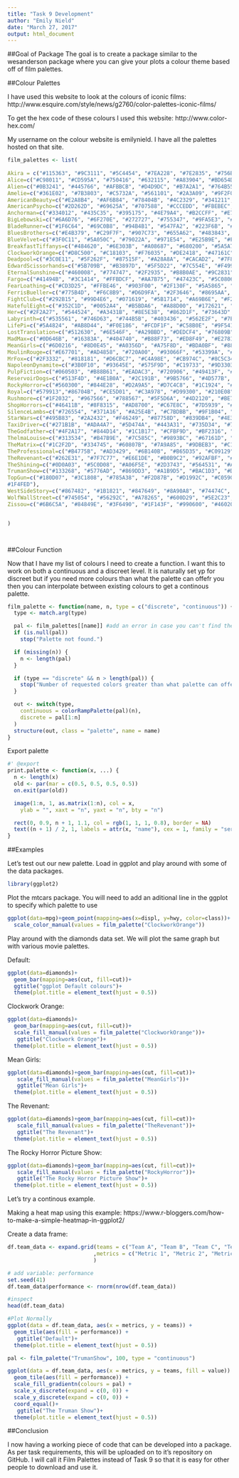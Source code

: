 ```yaml
---
title: "Task 9 Development"
author: "Emily Nield"
date: "March 27, 2017"
output: html_document
---
```


##Goal of Package
The goal is to create a package similar to the wesanderson package where you can give your plots a colour theme based off of film palettes. 

##Colour Palettes

I have used this website to look at the colours of iconic films: http://www.esquire.com/style/news/g2760/color-palettes-iconic-films/

To get the hex code of these colours I used this website: http://www.color-hex.com/

My username on the colour website is emilynield. I have all the palettes hosted on that site. 


```r
film_palettes <- list(
  
Akira = c("#115363", "#9C3111", "#5C4454", "#7EA228", "#7E2835", "#756B30", "#03182D", "#9D0500", "#1A3330", "#1F2549"),
Alice=c("#C98011", "#CD595A", "#750416", "#632115", "#A83904", "#BD654D", "#CBAA99", "#9A9460", "#845F0E", "#312F1A"),
Alien=c("#0B3241", "#445766", "#AFBBCB", "#D4D9DC", "#B7A2A1", "#764B55", "#362724"),
Amelie=c("#361E02", "#7B3803", "#C5732A", "#561101", "#2A3A09", "#9F2F01"),
AmericanBeauty=c("#E2A8B4", "#AF6B84", "#78404B", "#4C2329", "#341211", "#2B0007", "#480001", "#7A0300", "#860315", "#B8133D"),
AmericanPsycho=c("#2D262D", "#69625A", "#707588", "#CCCEDD", "#FBEBEC", "#BCA196", "#6E4D48", "#442520", "#240E11"),
Anchorman=c("#334012", "#435C35", "#395175", "#4E79A4", "#B2CCFF", "#E7CBDA", "#A87469", "#5F3C38", "#251515"),
BigLebowski=c("#6A6D76", "#6F270E", "#272727", "#755347", "#9FA5E3", "#968F7F", "#455A5B", "#663E0B", "#825167", "#38394D"),
BladeRunner=c("#1F6C64", "#69C0B8", "#94B4B1", "#547FA2", "#223F6B", "#182132", "#3B2D47", "#65507B", "#936B85", "#6C3F42"),
BluesBrothers=c("#E4B379", "#C29F7F", "#907C73", "#655A62", "#483843", "#291E22", "#321D18", "#523B2D", "#917F71"),
BlueVelvet=c("#3F0C11", "#5A050C", "#79022A", "#971E54", "#E25B9E", "#FDA9DD", "#F4BCC7"),
BreakfastTiffanys=c("#484620", "#6E303B", "#A08687", "#680200", "#5A5A7E", "#6C473F", "#3F7A88"),
ClockworkOrange=c("#D8C500", "#C18103", "#F76035", "#DE2418", "#47161C", "#1E131B", "#23284E", "#2557D0", "#233C26"),
Deadpool=c("#3C0E11", "#5F262F", "#87515F", "#A28A8A", "#CACAD2", "#7F8595", "#34424F", "#131C23"),
EdwardScissorhands=c("#5B709B", "#B3897D", "#5F5D22", "#7C554E", "#F49987", "#C67DB4", "#A9A969", "#9593A0", "#F36E4B"),
EternalSunshine=c("#460008", "#774747", "#2F2935", "#B8B0AE", "#9C2831", "#C1A991", "#90604C", "#81747D"),
Fargo=c("#41494B", "#3C1414", "#FFBDCF", "#AA7B75", "#47423C", "#5C0806", "#E1ECFE", "#FE7A87"),
FearLoathing=c("#CD3D25", "#FFBE46", "#903F00", "#2F130F", "#5A5865", "#3E350C"),
FerrisBueller=c("#775B4D", "#F6C8B9", "#D6D9FA", "#2F3646", "#8695AA", "#495B67", "#0D0B10", "#817775"),
FightClub=c("#292B15", "#99D4E6", "#071619", "#5B1714", "#A69B6E", "#F2BE37", "#C0B9E5", "#30DDA7"),
HatefulEight=c("#352C1D", "#0052A4", "#B5BDA6", "#A88D00", "#172621", "#27130A", "#8C0501", "#6B5E18", "#4C4C42"),
Her=c("#2F2A27", "#544524", "#A3431B", "#8E5E38", "#862D1F", "#73643D" ,"#A06919", "#E4C9AE", "#46382D"),
Labyrinth=c("#535561", "#746D63", "#744B5B", "#403436", "#562E2F", "#7E5F64", "#3C2619", "#666A85", "#151316"),
LifePi=c("#5A4824", "#AB8D44", "#F0E186", "#FCDF1F", "#C58B0E", "#9F5410", "#9E3C17", "#BC3F09", "#B20405"),
LostTranslation=c("#512630", "#6E546F", "#A29BBD", "#DEDCF4", "#76809B", "#344358", "#080D20"),
MadMax=c("#0D646B", "#16383A", "#404740", "#B88F73", "#ED8F49", "#E27812", "#5C2A09", "#2E1612", "#0F1217"),
MeanGirls=c("#6D0216", "#8D0E45", "#A0356D", "#A75F8D", "#BDA0BF", "#887A9D", "#56507C", "#32243E", "#150F19"),
MoulinRouge=c("#E67701", "#AD4858", "#720A00", "#93066F", "#53399A", "#002992", "#4E6344"),
MrFox=c("#2F3332", "#818181", "#D6CBC7", "#C4A98E", "#CB974C", "#8C5C34", "#43290E", "#362F1F"),
NapoleonDynamite=c("#3B0F10", "#93645E", "#575F9D", "#C19733", "#9D3303", "#D1CDDC", "#4B3F3F", "#7C434A"),
PulpFiction=c("#060503", "#B88B61", "#EADAC3", "#720906", "#49413F", "#3E5BFF", "#323B36"),
ReservoirDogs=c("#513F4D", "#4E1B0A", "#2C191B", "#9B5766", "#4D577B", "#5B383C", "#DABBE5", "#A27F85"),
RockyHorror=c("#560300", "#844E28", "#D2A9A5", "#D7C4C8", "#1C1924", "#320D15", "#AC2300"),
Royal=c("#579913","#86704B", "#CE5D01", "#C3A978", "#D99300", "#210E08", "#6E522A"),
Rushmore=c("#1F2032", "#967566", "#788567", "#5F5D6A", "#4D2120", "#BE7C66", "#474644", "#283523", "#342721"),
ShopHorrors=c("#46411B", "#8F8315", "#AD8700", "#C67E8C", "#7D5939", "#8C4738", "#5A0103"),
SilenceLambs=c("#726554", "#371A16", "#A25E4B", "#C7BDBB", "#9F1B04", "#613613", "#7F3623", "#DCB8A2"),
StarWars=c("#495B83", "#2A2432", "#F46249", "#87758D", "#839DB4", "#4E321A", "#E5BFA8", "#96AE96"),
TaxiDriver=c("#271B1B", "#ADA4A7", "#5D474A", "#443A31", "#735D34", "#784542", "#847A83", "#AB938F", "#5A5F3F"),
TheGodfather=c("#4F2A17", "#844D14", "#1C1B17", "#CFBF9D", "#BF2316", "#EBAE5E", "#B7801C","#4B3C1D"),
ThelmaLouise=c("#313534", "#B47B9E", "#7C585C", "#9893BC", "#67161D", "#472C17", "#6D695E", "#CA927B", "#8898B1", "#5F7753"),
TheMatrix=c("#1C2F2D", "#334745", "#60807B", "#7A9A85", "#9DBEB3", "#C1D6C3", "#DCEEF0"),
TheProfessional=c("#B4775B", "#AD3429", "#6B140B", "#B65D35", "#C09129", "#464E29", "#9C8C73", "#3D4753", "#040001"),
TheRevenant=c("#262E31", "#7F7C77", "#E6E1DE", "#B0B9C2", "#92AFBF", "#4F8BA7", "#103E55"),
TheShining=c("#0D0A03", "#5C0D08", "#A06F5E", "#2D3743", "#564531", "#A33D15", "#698A91", "#3B5E36", "#F79787"),
TrumanShow=c("#133268", "#5776AD", "#869DD3", "#A1B9D5", "#BAC1D3", "#D7D1DB", "#A6A6B0", "#585D70", "#262431"),
TopGun=c("#180D07", "#3C1808", "#785A38", "#F2D87B", "#D1992C", "#C0590E", "#760E0F", "#04163C", "
#1F4FED"),
WestSideStory=c("#867482", "#1B1821", "#847649", "#8A90A8", "#74474C", "#46413E", "#5D1628", "#322626"),
WolfWallStreet=c("#745054", "#56292C", "#A78265", "#600D29", "#5E2C23", "#E8D3C2", "#B57F75", "#624352", "#11131F"),
Zissou=c("#6B6C5A", "#84849E", "#3F6490", "#1F143F", "#990600", "#460203", "#24100F")


)




```


##Colour Function

Now that I have my list of colours I need to create a function. I want this to work on both a continuous and a discreet level. It is naturally set yp  for discreet but if you need more colours than what the palette can offefr you then you can interpolate between existing colours to get a continous palette. 


```r
film_palette <- function(name, n, type = c("discrete", "continuous")) {
  type <- match.arg(type)

  pal <- film_palettes[[name]] #add an error in case you can't find the name of the palette
  if (is.null(pal))
    stop("Palette not found.")

  if (missing(n)) {
    n <- length(pal)
  }

  if (type == "discrete" && n > length(pal)) {
    stop("Number of requested colors greater than what palette can offer") #add an error if person is using discreet but there are not enough colour options in that palette
  }

  out <- switch(type,
    continuous = colorRampPalette(pal)(n),
    discrete = pal[1:n]
  )
  structure(out, class = "palette", name = name)
}

```


Export palette
```r
#' @export
print.palette <- function(x, ...) {
  n <- length(x)
  old <- par(mar = c(0.5, 0.5, 0.5, 0.5))
  on.exit(par(old))

  image(1:n, 1, as.matrix(1:n), col = x,
    ylab = "", xaxt = "n", yaxt = "n", bty = "n")

  rect(0, 0.9, n + 1, 1.1, col = rgb(1, 1, 1, 0.8), border = NA)
  text((n + 1) / 2, 1, labels = attr(x, "name"), cex = 1, family = "serif")
}

```

##Examples

Let's test out our new palette. Load in ggplot and play around with some of the data packages.
```r
library(ggplot2)
```

Plot the mtcars package. You will need to add an aditional line in the ggplot to specify which palette to use
```r
ggplot(data=mpg)+geom_point(mapping=aes(x=displ, y=hwy, color=class))+ 
  scale_color_manual(values = film_palette("ClockworkOrange")) 
```


Play around with the diamonds data set. We will plot the same graph but with various movie palettes.

Default:
```r
ggplot(data=diamonds)+
  geom_bar(mapping=aes(cut, fill=cut))+
  ggtitle("ggplot Default colours")+
  theme(plot.title = element_text(hjust = 0.5))
```


Clockwork Orange:
```r
ggplot(data=diamonds)+
  geom_bar(mapping=aes(cut, fill=cut))+ 
  scale_fill_manual(values = film_palette("ClockworkOrange"))+
   ggtitle("Clockwork Orange")+
  theme(plot.title = element_text(hjust = 0.5))
```


Mean Girls:
```r
ggplot(data=diamonds)+geom_bar(mapping=aes(cut, fill=cut))+ 
   scale_fill_manual(values = film_palette("MeanGirls"))+
   ggtitle("Mean Girls")+
  theme(plot.title = element_text(hjust = 0.5))
```


The Revenant:
```r
ggplot(data=diamonds)+geom_bar(mapping=aes(cut, fill=cut))+ 
   scale_fill_manual(values = film_palette("TheRevenant"))+
   ggtitle("The Revenant")+
  theme(plot.title = element_text(hjust = 0.5))
```


The Rocky Horror Picture Show:
```r
ggplot(data=diamonds)+geom_bar(mapping=aes(cut, fill=cut))+ 
   scale_fill_manual(values = film_palette("RockyHorror"))+
   ggtitle("The Rocky Horror Picture Show")+
  theme(plot.title = element_text(hjust = 0.5))
```

Let's try a continous example. 

Making a heat map using this example: https://www.r-bloggers.com/how-to-make-a-simple-heatmap-in-ggplot2/

Create a data frame:
```r
df.team_data <- expand.grid(teams = c("Team A", "Team B", "Team C", "Team D")
                           ,metrics = c("Metric 1", "Metric 2", "Metric 3", "Metric 4", "Metric 5")
                           )

# add variable: performance
set.seed(41)
df.team_data$performance <- rnorm(nrow(df.team_data))

#inspect
head(df.team_data)
```
```r
#Plot Normally
ggplot(data = df.team_data, aes(x = metrics, y = teams)) +
  geom_tile(aes(fill = performance)) +
   ggtitle("Default")+
  theme(plot.title = element_text(hjust = 0.5))

```



```r
pal <- film_palette("TrumanShow", 100, type = "continuous")

ggplot(data = df.team_data, aes(x = metrics, y = teams, fill = value)) +
  geom_tile(aes(fill = performance)) + 
  scale_fill_gradientn(colours = pal) + 
  scale_x_discrete(expand = c(0, 0)) +
  scale_y_discrete(expand = c(0, 0)) + 
  coord_equal()+
   ggtitle("The Truman Show")+
  theme(plot.title = element_text(hjust = 0.5))
```



##Conclusion

I now having a working piece of code that can be developed into a package. As per task requirements, this will be uploaded on to it's repository on GitHub. I will call it Film Palettes instead of Task 9 so that it is easy for other people to download and use it. 